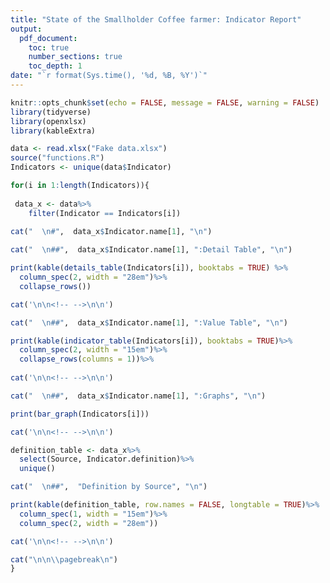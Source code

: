 ```yaml
---
title: "State of the Smallholder Coffee farmer: Indicator Report"
output:
  pdf_document: 
    toc: true
    number_sections: true
    toc_depth: 1
date: "`r format(Sys.time(), '%d, %B, %Y')`"
---
```


```r
knitr::opts_chunk$set(echo = FALSE, message = FALSE, warning = FALSE)
library(tidyverse)
library(openxlsx)
library(kableExtra)
```

```r
data <- read.xlsx("Fake data.xlsx")
source("functions.R")
Indicators <- unique(data$Indicator)
```

```r
for(i in 1:length(Indicators)){
  
 data_x <- data%>%
    filter(Indicator == Indicators[i])   
 
cat("  \n#",  data_x$Indicator.name[1], "\n")    

cat("  \n##",  data_x$Indicator.name[1], ":Detail Table", "\n")  

print(kable(details_table(Indicators[i]), booktabs = TRUE) %>%
  column_spec(2, width = "28em")%>%
  collapse_rows())

cat('\n\n<!-- -->\n\n')

cat("  \n##",  data_x$Indicator.name[1], ":Value Table", "\n")  

print(kable(indicator_table(Indicators[i]), booktabs = TRUE)%>%
  column_spec(2, width = "15em")%>%
  collapse_rows(columns = 1))%>%
  
cat('\n\n<!-- -->\n\n')

cat("  \n##",  data_x$Indicator.name[1], ":Graphs", "\n")  

print(bar_graph(Indicators[i]))

cat('\n\n<!-- -->\n\n')

definition_table <- data_x%>%
  select(Source, Indicator.definition)%>%
  unique()

cat("  \n##",  "Definition by Source", "\n")  

print(kable(definition_table, row.names = FALSE, longtable = TRUE)%>%
  column_spec(1, width = "15em")%>%
  column_spec(2, width = "28em"))

cat('\n\n<!-- -->\n\n')

cat("\n\n\\pagebreak\n")
}
```

